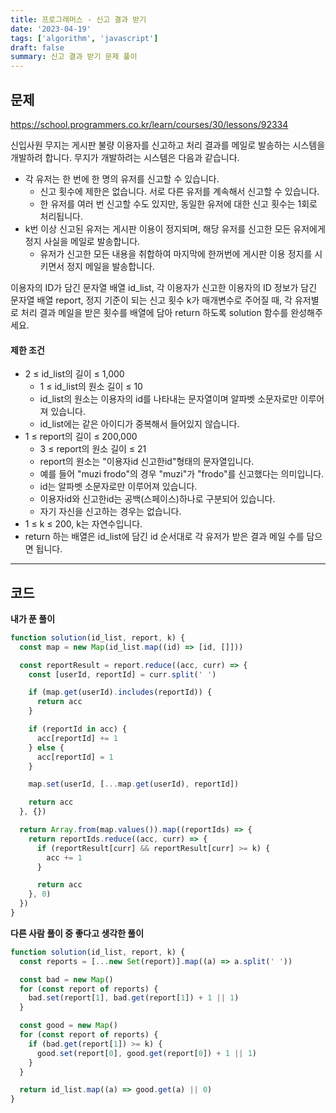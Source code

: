 ```yaml
---
title: 프로그래머스 - 신고 결과 받기
date: '2023-04-19'
tags: ['algorithm', 'javascript']
draft: false
summary: 신고 결과 받기 문제 풀이
---
```


## 문제

https://school.programmers.co.kr/learn/courses/30/lessons/92334

신입사원 무지는 게시판 불량 이용자를 신고하고 처리 결과를 메일로 발송하는 시스템을 개발하려 합니다. 무지가 개발하려는 시스템은 다음과 같습니다.

- 각 유저는 한 번에 한 명의 유저를 신고할 수 있습니다.
  - 신고 횟수에 제한은 없습니다. 서로 다른 유저를 계속해서 신고할 수 있습니다.
  - 한 유저를 여러 번 신고할 수도 있지만, 동일한 유저에 대한 신고 횟수는 1회로 처리됩니다.
- k번 이상 신고된 유저는 게시판 이용이 정지되며, 해당 유저를 신고한 모든 유저에게 정지 사실을 메일로 발송합니다.
  - 유저가 신고한 모든 내용을 취합하여 마지막에 한꺼번에 게시판 이용 정지를 시키면서 정지 메일을 발송합니다.

이용자의 ID가 담긴 문자열 배열 id_list,
각 이용자가 신고한 이용자의 ID 정보가 담긴 문자열 배열 report,
정지 기준이 되는 신고 횟수 k가 매개변수로 주어질 때,
각 유저별로 처리 결과 메일을 받은 횟수를 배열에 담아 return 하도록 solution 함수를 완성해주세요.

#### 제한 조건

- 2 ≤ id_list의 길이 ≤ 1,000
  - 1 ≤ id_list의 원소 길이 ≤ 10
  - id_list의 원소는 이용자의 id를 나타내는 문자열이며 알파벳 소문자로만 이루어져 있습니다.
  - id_list에는 같은 아이디가 중복해서 들어있지 않습니다.
- 1 ≤ report의 길이 ≤ 200,000
  - 3 ≤ report의 원소 길이 ≤ 21
  - report의 원소는 "이용자id 신고한id"형태의 문자열입니다.
  - 예를 들어 "muzi frodo"의 경우 "muzi"가 "frodo"를 신고했다는 의미입니다.
  - id는 알파벳 소문자로만 이루어져 있습니다.
  - 이용자id와 신고한id는 공백(스페이스)하나로 구분되어 있습니다.
  - 자기 자신을 신고하는 경우는 없습니다.
- 1 ≤ k ≤ 200, k는 자연수입니다.
- return 하는 배열은 id_list에 담긴 id 순서대로 각 유저가 받은 결과 메일 수를 담으면 됩니다.

<hr />

## 코드

**내가 푼 풀이**

```javascript
function solution(id_list, report, k) {
  const map = new Map(id_list.map((id) => [id, []]))

  const reportResult = report.reduce((acc, curr) => {
    const [userId, reportId] = curr.split(' ')

    if (map.get(userId).includes(reportId)) {
      return acc
    }

    if (reportId in acc) {
      acc[reportId] += 1
    } else {
      acc[reportId] = 1
    }

    map.set(userId, [...map.get(userId), reportId])

    return acc
  }, {})

  return Array.from(map.values()).map((reportIds) => {
    return reportIds.reduce((acc, curr) => {
      if (reportResult[curr] && reportResult[curr] >= k) {
        acc += 1
      }

      return acc
    }, 0)
  })
}
```

**다른 사람 풀이 중 좋다고 생각한 풀이**

```javascript
function solution(id_list, report, k) {
  const reports = [...new Set(report)].map((a) => a.split(' '))

  const bad = new Map()
  for (const report of reports) {
    bad.set(report[1], bad.get(report[1]) + 1 || 1)
  }

  const good = new Map()
  for (const report of reports) {
    if (bad.get(report[1]) >= k) {
      good.set(report[0], good.get(report[0]) + 1 || 1)
    }
  }

  return id_list.map((a) => good.get(a) || 0)
}
```
